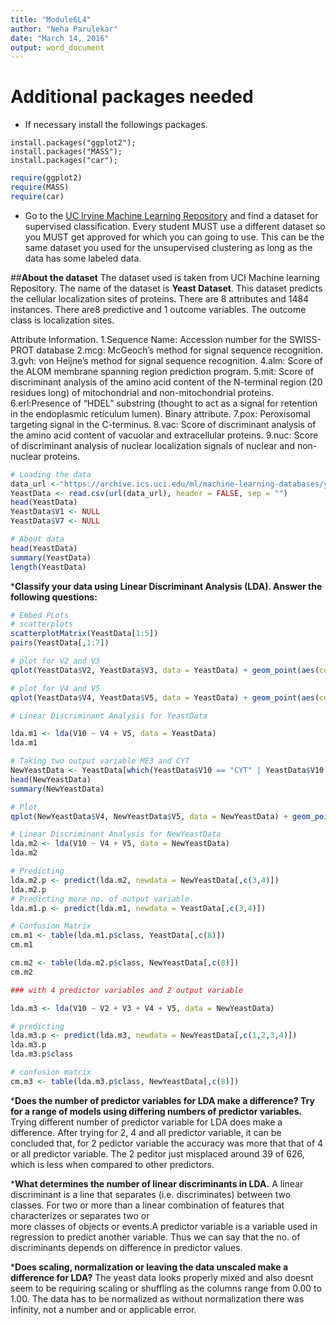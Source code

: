 ```yaml
---
title: "Module6L4"
author: "Neha Parulekar"
date: "March 14, 2016"
output: word_document
---
```


# Additional packages needed

* If necessary install the followings packages.

`install.packages("ggplot2");`   
`install.packages("MASS");`   
`install.packages("car");` 

```r
require(ggplot2)
require(MASS)
require(car)
```

* Go to the [UC Irvine Machine Learning Repository](https://archive.ics.uci.edu/ml/) and find a dataset for supervised classification. Every student MUST use a different dataset so you MUST get approved for which you can going to use. This can be the same dataset you used for the unsupervised clustering as long as the data has some labeled data. 

##**About the dataset**
The dataset used is taken from UCI Machine learning Repository. The name of the dataset is **Yeast Dataset**. This dataset predicts the cellular localization sites of proteins. There are 8 attributes and 1484 instances. There are8 predictive and 1 outcome variables. The outcome class is localization sites.

Attribute Information.
1.Sequence Name: Accession number for the SWISS-PROT database
2.mcg: McGeoch's method for signal sequence recognition.
3.gvh: von Heijne's method for signal sequence recognition.
4.alm: Score of the ALOM membrane spanning region prediction program.
5.mit: Score of discriminant analysis of the amino acid content of the N-terminal region (20 residues long) of mitochondrial and non-mitochondrial proteins.
6.erl:Presence of "HDEL" substring (thought to act as a signal for retention in the endoplasmic reticulum lumen). Binary attribute.
7.pox: Peroxisomal targeting signal in the C-terminus.
8.vac: Score of discriminant analysis of the amino acid content of vacuolar and extracellular proteins.
9.nuc: Score of discriminant analysis of nuclear localization signals of nuclear and non-nuclear proteins.

```r
# Loading the data  
data_url <-"https://archive.ics.uci.edu/ml/machine-learning-databases/yeast/yeast.data"
YeastData <- read.csv(url(data_url), header = FALSE, sep = "")
head(YeastData)
YeastData$V1 <- NULL
YeastData$V7 <- NULL

# About data
head(YeastData)
summary(YeastData)
length(YeastData)
```

***Classify your data using Linear Discriminant Analysis (LDA). Answer the following questions:**

```r
# Embed PLots
# scatterplots
scatterplotMatrix(YeastData[1:5])
pairs(YeastData[,1:7])

# plot for V2 and V3
qplot(YeastData$V2, YeastData$V3, data = YeastData) + geom_point(aes(color = factor(YeastData$V10), shape = factor(YeastData$V10)))

# plot for V4 and V5
qplot(YeastData$V4, YeastData$V5, data = YeastData) + geom_point(aes(color = factor(YeastData$V10), shape = factor(YeastData$V10)))

# Linear Discriminant Analysis for YeastData

lda.m1 <- lda(V10 ~ V4 + V5, data = YeastData)
lda.m1

# Taking two output variable ME3 and CYT
NewYeastData <- YeastData[which(YeastData$V10 == "CYT" | YeastData$V10 == "ME3"),]
head(NewYeastData)
summary(NewYeastData)

# Plot
qplot(NewYeastData$V4, NewYeastData$V5, data = NewYeastData) + geom_point(aes(color = factor(NewYeastData$V10), shape = factor(NewYeastData$V10)))
```

```r
# Linear Discriminant Analysis for NewYeastData
lda.m2 <- lda(V10 ~ V4 + V5, data = NewYeastData)
lda.m2

# Predicting
lda.m2.p <- predict(lda.m2, newdata = NewYeastData[,c(3,4)])
lda.m2.p
# Predicting more no. of output variable.
lda.m1.p <- predict(lda.m1, newdata = YeastData[,c(3,4)])

# Confusion Matrix
cm.m1 <- table(lda.m1.p$class, YeastData[,c(8)])
cm.m1

cm.m2 <- table(lda.m2.p$class, NewYeastData[,c(8)])
cm.m2
```

```r
### with 4 predictor variables and 2 output variable

lda.m3 <- lda(V10 ~ V2 + V3 + V4 + V5, data = NewYeastData)

# predicting
lda.m3.p <- predict(lda.m3, newdata = NewYeastData[,c(1,2,3,4)])
lda.m3.p
lda.m3.p$class

# confusion matrix
cm.m3 <- table(lda.m3.p$class, NewYeastData[,c(8)])
```

***Does the number of predictor variables for LDA make a difference? Try for a range of models using differing numbers of predictor variables.** Trying different number of predictor variable for LDA does make a difference. After trying for 2, 4 and all predictor variable, it can be concluded that, for 2 pedictor variable the accuracy was more that that of 4 or all predictor variable. The 2 peditor just misplaced around 39 of 626, which is less when compared to other predictors.

***What determines the number of linear discriminants in LDA.**
A	linear	discriminant	is	a	line	that	separates	(i.e.	discriminates)	between	two	classes.	For	
two	or	more	than		a	linear	combination	of	features	that	characterizes	or	separates	two	or	
more	classes	of	objects	or	events.A predictor variable is a variable used in regression to predict another variable. Thus we can say that the no. of discriminants depends on difference in predictor values.

***Does scaling, normalization or leaving the data unscaled make a difference for LDA?**
The yeast data looks properly mixed and also doesnt seem to be requiring scaling or shuffling as the columns range from 0.00 to 1.00. The data has to be normalized as without normalization there was infinity, not a number and or applicable error.

